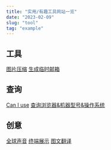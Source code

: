 ```yaml
---
title: "实用/有趣工具网站一览"
date: "2023-02-09"
slug: "tool"
tag: "example"
---
```

## 工具
[图片压缩](https://tinypng.com/)
[生成临时邮箱](https://tempmail.cn/)

## 查询
[Can I use](https://caniuse.com/)
[查询浏览器&机器型号&操作系统](https://whichbrowser.net/)

## 创意
[全球声音](https://globalsequencer.com/)
[终端展示](https://gitcode.net/mirrors/abcfy2/motd?utm_source=csdn_github_accelerator&from_codechina=yes)
[图文翻译](https://translate.yandex.com/)